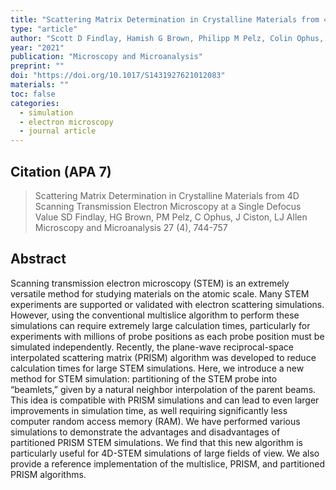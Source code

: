```yaml
---
title: "Scattering Matrix Determination in Crystalline Materials from 4D Scanning Transmission Electron Microscopy at a Single Defocus Value"
type: "article"
author: "Scott D Findlay, Hamish G Brown, Philipp M Pelz, Colin Ophus, Jim Ciston, Leslie J Allen"
year: "2021"
publication: "Microscopy and Microanalysis"
preprint: ""
doi: "https://doi.org/10.1017/S1431927621012083"
materials: ""
toc: false
categories:
  - simulation
  - electron microscopy
  - journal article
---
```


## Citation (APA 7)

> Scattering Matrix Determination in Crystalline Materials from 4D Scanning Transmission Electron Microscopy at a Single Defocus Value
SD Findlay, HG Brown, PM Pelz, C Ophus, J Ciston, LJ Allen
Microscopy and Microanalysis 27 (4), 744-757


## Abstract

Scanning transmission electron microscopy (STEM) is an extremely versatile method for studying materials on the atomic scale. Many STEM experiments are supported or validated with electron scattering simulations. However, using the conventional multislice algorithm to perform these simulations can require extremely large calculation times, particularly for experiments with millions of probe positions as each probe position must be simulated independently. Recently, the plane-wave reciprocal-space interpolated scattering matrix (PRISM) algorithm was developed to reduce calculation times for large STEM simulations. Here, we introduce a new method for STEM simulation: partitioning of the STEM probe into “beamlets,” given by a natural neighbor interpolation of the parent beams. This idea is compatible with PRISM simulations and can lead to even larger improvements in simulation time, as well requiring significantly less computer random access memory (RAM). We have performed various simulations to demonstrate the advantages and disadvantages of partitioned PRISM STEM simulations. We find that this new algorithm is particularly useful for 4D-STEM simulations of large fields of view. We also provide a reference implementation of the multislice, PRISM, and partitioned PRISM algorithms.



